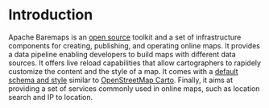 # Introduction

Apache Baremaps is an [open source](https://github.com/apache/incubator-baremaps/blob/main/LICENSE) toolkit and a set of infrastructure components for creating, publishing, and operating online maps.
It provides a data pipeline enabling developers to build maps with different data sources.
It offers live reload capabilities that allow cartographers to rapidely customize the content and the style of a map.
It comes with a [default schema and style](https://baremaps.apache.org/documentation/getting-started/) similar to [OpenStreetMap Carto](https://github.com/gravitystorm/openstreetmap-carto).
Finally, it aims at providing a set of services commonly used in online maps, such as location search and IP to location.
